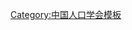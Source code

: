 {{Navbox
| name   = 中国人口学会第六届理事会
| title  = [[中国人口学会]]第六届理事会
| above  = 2002年6月－2007年12月
| bodyclass = hlist
| group1 = 会长
| list1  = [[彭珮云]]
| group2 = 常务副会长
| list2  = 
* [[田雪原]]
* [[王国强 (1955年)|王国强]]
| group3 = 副会长
| list3  = 
* [[王胜今]]
* [[左学金]]
* [[张纯元]]
* [[李宏规]]
* [[郑晓瑛]]
* [[彭希哲]]
* [[蔡昉|蔡　昉]]
* [[翟振武]]
| group4 = 常务理事
| list4  = 
* [[于学军 (1964年)|于学军]]
* [[王国强 (1955年)|王国强]]
* [[王胜今]]
* [[左学金]]
* [[田雪原]]
* [[乔晓春]]
* [[刘家强]]
* [[朱楚珠]]
* [[张为民]]
* [[张纯元]]
* [[张敏才]]
* [[李宏规]]
* [[李建民]]
* [[郑晓瑛]]
* [[胡鞍钢]]
* [[席小平]]
* [[顾宝昌]]
* [[黄荣清]]
* [[曹景椿]]
* [[彭希哲]]
* [[彭珮云]]
* [[蔡昉|蔡　昉]]
* [[翟振武]]
| group5 = 秘书长
| list5  = [[张敏才]]
| group6 = 顾问
| list6  = 
* [[蒋正华]]
* [[宋健|宋　健]]
* [[王梦奎]]
* [[钱信忠]]
* [[栗秀真]]
* [[李成瑞]]
* [[邬沧萍]]
* [[李竞能]]
* [[孙兢新]]
* [[曾毅 (消歧义)|曾　毅]]
}}<noinclude>
{{collapsible option}}
[[Category:中国人口学会模板]]
</noinclude>